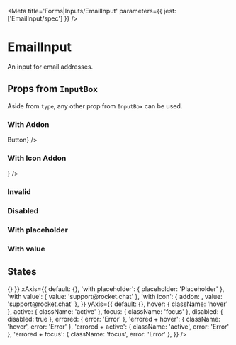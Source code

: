 

<Meta title='Forms|Inputs/EmailInput' parameters={{ jest: ['EmailInput/spec'] }} />

# EmailInput

An input for email addresses.

<Preview>
  <Story name='Default'>
    <EmailInput />
  </Story>
</Preview>

<Props of={EmailInput} />

## Props from <LinkTo kind='Forms|InputBox' story='Default Story'>`InputBox`</LinkTo>

Aside from `type`, any other prop from <LinkTo kind='Forms|InputBox' story='Default Story'>`InputBox`</LinkTo> can be
used.

### With Addon

<Preview>
  <Story name='With Addon'>
    <EmailInput addon={<Button small ghost>Button</Button>} />
  </Story>
</Preview>

### With Icon Addon

<Preview>
  <Story name='With Icon Addon'>
    <EmailInput addon={<Icon name='send' />} />
  </Story>
</Preview>

### Invalid

<Preview>
  <Story name='Invalid'>
    <EmailInput error='Error' />
  </Story>
</Preview>

### Disabled

<Preview>
  <Story name='Disabled'>
    <EmailInput disabled />
  </Story>
</Preview>

### With placeholder

<Preview>
  <Story name='With Placeholder'>
    <EmailInput placeholder='Placeholder' />
  </Story>
</Preview>

### With value

<Preview>
  <Story name='With Value'>
    <EmailInput defaultValue='support@rocket.chat' />
  </Story>
</Preview>

## States

<Story name='States'>
  <PropsVariationSection
    component={EmailInput}
    common={{ onChange: () => {} }}
    xAxis={{
      default: {},
      'with placeholder': { placeholder: 'Placeholder' },
      'with value': { value: 'support@rocket.chat' },
      'with icon': { addon: <Icon name='at' />, value: 'support@rocket.chat' },
    }}
    yAxis={{
      default: {},
      hover: { className: 'hover' },
      active: { className: 'active' },
      focus: { className: 'focus' },
      disabled: { disabled: true },
      errored: { error: 'Error' },
      'errored + hover': { className: 'hover', error: 'Error' },
      'errored + active': { className: 'active', error: 'Error' },
      'errored + focus': { className: 'focus', error: 'Error' },
    }}
  />
</Story>
